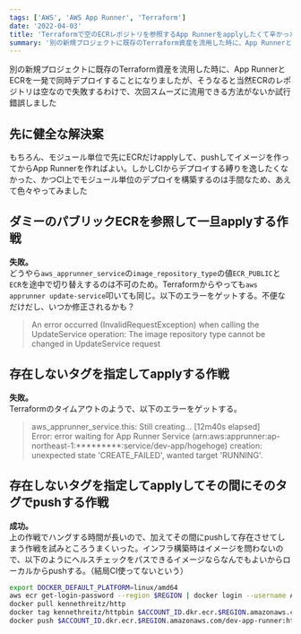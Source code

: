 ```yaml
---
tags: ['AWS', 'AWS App Runner', 'Terraform']
date: '2022-04-03'
title: 'Terraformで空のECRレポジトリを参照するApp Runnerをapplyしたくて辛かった話'
summary: '別の新規プロジェクトに既存のTerraform資産を流用した時に、App RunnerとECRを一発で同時デプロイすることになりましたが、そうなると当然ECRのレポジトリは空なので失敗するわけで、次回スムーズに流用できる方法がないか試行錯誤しました'
---
```



別の新規プロジェクトに既存のTerraform資産を流用した時に、App RunnerとECRを一発で同時デプロイすることになりましたが、そうなると当然ECRのレポジトリは空なので失敗するわけで、次回スムーズに流用できる方法がないか試行錯誤しました

## 先に健全な解決案

もちろん、モジュール単位で先にECRだけapplyして、pushしてイメージを作ってからApp Runnerを作ればよい。しかしCIからデプロイする縛りを逸したくなかった、かつCI上でモジュール単位のデプロイを構築するのは手間なため、あえて色々やってみました

## ダミーのパブリックECRを参照して一旦applyする作戦

**失敗。**  
どうやら`aws_apprunner_service`の`image_repository_type`の値`ECR_PUBLIC`と`ECR`を途中で切り替えするのは不可のため。Terraformからやっても`aws apprunner update-service`叩いても同じ。以下のエラーをゲットする。不便なだけだし、いつか修正されるかも？

> An error occurred (InvalidRequestException) when calling the UpdateService operation: The image repository type cannot be changed in UpdateService request

## 存在しないタグを指定してapplyする作戦

**失敗。**  
Terraformのタイムアウトのようで、以下のエラーをゲットする。

> aws_apprunner_service.this: Still creating... [12m40s elapsed]  
Error: error waiting for App Runner Service (arn:aws:apprunner:ap-northeast-1:*********:service/dev-app/hogehoge) creation: unexpected state 'CREATE_FAILED', wanted target 'RUNNING'. 

## 存在しないタグを指定してapplyしてその間にそのタグでpushする作戦

**成功。**  
上の作戦でハングする時間が長いので、加えてその間にpushして存在させてしまう作戦を試みところうまくいった。インフラ構築時はイメージを問わないので、以下のようにヘルスチェックをパスできるイメージならなんでもよいからローカルからpushする。（結局CI使ってないという）

```bash
export DOCKER_DEFAULT_PLATFORM=linux/amd64
aws ecr get-login-password --region $REGION | docker login --username AWS --password-stdin $ACCOUNT_ID.dkr.ecr.$REGION.amazonaws.com
docker pull kennethreitz/http
docker tag kennethreitz/httpbin $ACCOUNT_ID.dkr.ecr.$REGION.amazonaws.com/dev-app-runner:httpbin
docker push $ACCOUNT_ID.dkr.ecr.$REGION.amazonaws.com/dev-app-runner:httpbin
```
